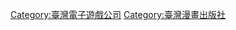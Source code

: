 {{commonscat|Future-Digi}}
[[Category:臺灣電子遊戲公司|Category:臺灣電子遊戲公司]]
[[Category:臺灣漫畫出版社|Category:臺灣漫畫出版社]]